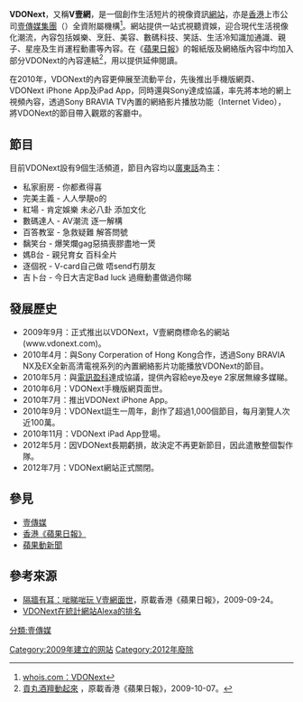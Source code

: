 {{Infobox Company
| company_name = Next Media Webcast Limited<br />壹傳媒網絡播放有限公司
| company_logo = [[檔案:Vdo.jpg|200px]]
| caption = VDONext網站標誌
| foundation = 2008年
| defunct = 2012年
| location = [[香港|香港]]
| homepage = http://www.vdonext.com
}}

'''VDONext'''，又稱'''V壹網'''，是一個創作生活短片的視像資訊[[網站|網站]]，亦是[[香港|香港]]上市公司[[壹傳媒集團|壹傳媒集團]]（{{sehk2|0282}}）全資附屬機構<ref>[http://whois.domaintools.com/vdonext.com whois.com：VDONext]</ref>。網站提供一站式視聽資娛，迎合現代生活視像化潮流，內容包括娛樂、烹飪、美容、數碼科技、笑話、生活冷知識加通識、親子、星座及生肖運程動畫等內容。在《[[香港蘋果日報|蘋果日報]]》的報紙版及網絡版內容中均加入部分VDONext的內容連結<ref>[http://hk.apple.nextmedia.com/template/apple_sub/art_main.php?iss_id=20091007&sec_id=12187363&art_id=13284958 貢丸酒羶動起來] {{Wayback|url=http://hk.apple.nextmedia.com/template/apple_sub/art_main.php?iss_id=20091007&sec_id=12187363&art_id=13284958 |date=20100317003853 }}，原載香港《蘋果日報》，2009-10-07。</ref>，用以提供延伸閱讀。

在2010年，VDONext的內容更伸展至流動平台，先後推出手機版網頁、VDONext iPhone App及iPad App，同時還與Sony達成協議，率先將本地的網上視頻內容，透過Sony BRAVIA TV內置的網絡影片播放功能（Internet Video），將VDONext的節目帶入觀眾的客廳中。

== 節目 ==
目前VDONext設有9個生活頻道，節目內容均以[[廣東話|廣東話]]為主：
* 私家廚房 - 你都煮得喜
* 完美主義 - 人人學靚o的
* 紅場 - 肯定娛樂 未必八卦 添加文化
* 數碼達人 - AV潮流 逐一解構
* 百答教室 - 急救疑難 解答問號
* 黐笑台 - 爆笑爛gag惡搞喪膠盡地一煲
* 媽B台 - 親兒育女 百科全片
* 逐個祝 - V-card自己做 唔send冇朋友
* 吉卜台 - 今日大吉定Bad luck 過癮動畫做過你睇

== 發展歷史 ==
*2009年9月：正式推出以VDONext，V壹網商標命名的網站(www.vdonext.com)。
*2010年4月：與Sony Corperation of Hong Kong合作，透過Sony BRAVIA NX及EX全新高清電視系列的內置網絡影片功能播放VDONext的節目。 
*2010年5月：與[[電訊盈科|電訊盈科]]達成協議，提供內容給eye及eye 2家居無線多媒睇。
*2010年6月：VDONext手機版網頁面世。
*2010年7月：推出VDONext iPhone App。
*2010年9月：VDONext誔生一周年，創作了超過1,000個節目，每月瀏覽人次近100萬。
*2010年11月：VDONext iPad App登場。
*2012年5月：因VDONext長期虧損，故決定不再更新節目，因此遣散整個製作隊。
*2012年7月：VDONext網站正式關閉。

==參見==
*[[壹傳媒|壹傳媒]]
*[[蘋果日報_(香港)|香港《蘋果日報》]]
*[[蘋果動新聞|蘋果動新聞]]

== 參考來源 ==
<div class="references-small">
<references />
*[http://hk.apple.nextmedia.com/template/apple/art_main.php?iss_id=20090924&sec_id=4104&art_id=13242833 隔牆有耳：啱睇啱玩 V壹網面世]，原載香港《蘋果日報》，2009-09-24。 {{zh-hk icon}}
*[http://www.alexa.com/siteinfo/vdonext.com VDONext在統計網站Alexa的排名] {{Wayback|url=http://www.alexa.com/siteinfo/vdonext.com |date=20160306021249 }}</div> {{en icon}}
{{Next Media}}
[[分類:壹傳媒|分類:壹傳媒]]
[[Category:2009年建立的网站|Category:2009年建立的网站]]
[[Category:2012年廢除|Category:2012年廢除]]